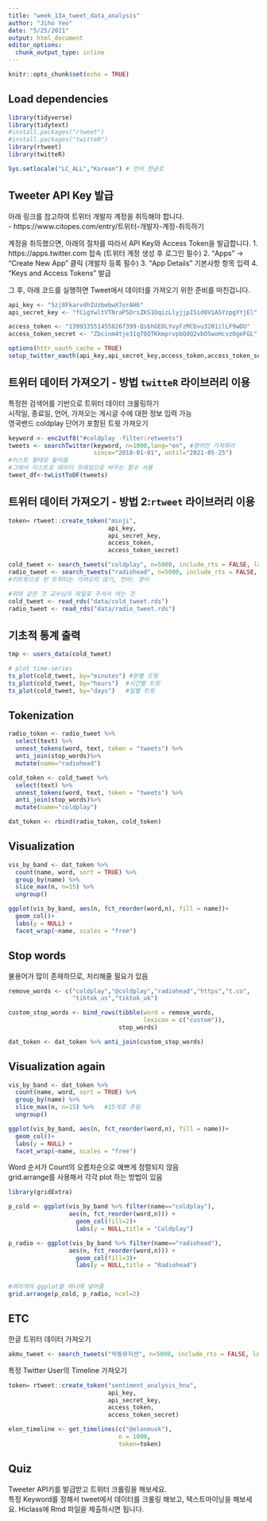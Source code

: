 ---
title: "week_13a_tweet_data_analysis"
author: "Jiho Yeo"
date: "5/25/2021"
output: html_document
editor_options: 
  chunk_output_type: inline
---

```{r setup, include=FALSE}
knitr::opts_chunk$set(echo = TRUE)
```

## Load dependencies

```{r}
library(tidyverse)
library(tidytext)
#install.packages("rtweet")
#install.packages("twitteR")
library(rtweet)
library(twitteR)

Sys.setlocale("LC_ALL","Korean") # 언어 한글로
```


## Tweeter API Key 발급

아래 링크를 참고하여 트위터 개발자 계정을 취득해야 합니다.  
- https://www.citopes.com/entry/트위터-개발자-계정-취득하기

계정을 취득했으면, 아래의 절차를 따라서 API Key와 Access Token을 발급합니다. 
  1. https://apps.twitter.com 접속 (트위터 계정 생성 후 로그인 필수)
  2. “Apps” → “Create New App” 클릭 (개발자 등록 필수)
  3. “App Details” 기본사항 항목 입력
  4. “Keys and Access Tokens” 발급
  
그 후, 아래 코드를 실행하면 Tweet에서 데이터를 가져오기 위한 준비를 마친겁니다.  

```{r cars}
api_key <- "5zj8FkarvdhIUzbebwX7orAH6"
api_secret_key <- "fCigYwltVTNraP5DrsZKS1OqizLlyjjpISid0V1A5YzpgYYjEl"

access_token <- "1399335514558267399-QsbhGE0LYvyFzMCbvu3201ilLF9wDU"
access_token_secret <- "Zbcinm4tje31qTQQTKkmprvpbQdQ2vbO5woHcvzOgeFGL"

options(httr_oauth_cache = TRUE)
setup_twitter_oauth(api_key,api_secret_key,access_token,access_token_secret)
```

## 트위터 데이터 가져오기 - 방법 `twitteR` 라이브러리 이용

특정한 검색어를 기반으로 트위터 데이터 크롤링하기  
시작일, 종료일, 언어, 가져오는 게시글 수에 대한 정보 입력 가능  
영국밴드 coldplay 단어가 포함된 트윗 가져오기

```{r}
keyword <- enc2utf8("#coldplay -filter:retweets")
tweets <- searchTwitter(keyword, n=1000,lang="en", #영어만 가져와라 
                        since="2018-01-01", until="2021-05-25") 
#리스트 형태로 들어옴
#그래서 리스트로 데이터 프레임으로 바꾸는 함수 사용
tweet_df<-twListToDF(tweets)
```

## 트위터 데이터 가져오기 - 방법 2:`rtweet` 라이브러리 이용

```{r}
token= rtweet::create_token("minji",
                            api_key,
                            api_secret_key,
                            access_token,
                            access_token_secret)
```

```{r}
cold_tweet <- search_tweets("coldplay", n=5000, include_rts = FALSE, lang="en")
radio_tweet <- search_tweets("radiohead", n=5000, include_rts = FALSE, lang="en")
#리트윗으로 된 트위터는 가져오지 않기, 언어: 영어

```

```{r}
#위와 같은 것 교수님이 파일로 주셔서 여는 것
cold_tweet <- read_rds("data/cold_tweet.rds")
radio_tweet <- read_rds("data/radio_tweet.rds")
```


## 기초적 통계 출력

```{r}
tmp <- users_data(cold_tweet)

# plot time-series
ts_plot(cold_tweet, by="minutes") #분별 트윗
ts_plot(cold_tweet, by="hours")  #시간별 트윗
ts_plot(cold_tweet, by="days")   #일별 트윗
```

## Tokenization

```{r}
radio_token <- radio_tweet %>%
  select(text) %>%
  unnest_tokens(word, text, token = "tweets") %>%
  anti_join(stop_words)%>%
  mutate(name="radiohead")

cold_token <- cold_tweet %>%
  select(text) %>%
  unnest_tokens(word, text, token = "tweets") %>%
  anti_join(stop_words)%>%
  mutate(name="coldplay")

dat_token <- rbind(radio_token, cold_token)
```

## Visualization

```{r}
vis_by_band <- dat_token %>%
  count(name, word, sort = TRUE) %>%
  group_by(name) %>%
  slice_max(n, n=15) %>%
  ungroup()

ggplot(vis_by_band, aes(n, fct_reorder(word,n), fill = name))+
  geom_col()+
  labs(y = NULL) +
  facet_wrap(~name, scales = "free")
```

## Stop words

불용어가 많이 존재하므로, 처리해줄 필요가 있음

```{r}
remove_words <- c("coldplay","@coldplay","radiohead","https","t.co",
                  "tiktok_us","tiktok_uk")

custom_stop_words <- bind_rows(tibble(word = remove_words,  
                                      lexicon = c("custom")), 
                               stop_words)

dat_token <- dat_token %>% anti_join(custom_stop_words)
```

## Visualization again

```{r}
vis_by_band <- dat_token %>%
  count(name, word, sort = TRUE) %>%
  group_by(name) %>%
  slice_max(n, n=15) %>%   #15개로 추림
  ungroup()

ggplot(vis_by_band, aes(n, fct_reorder(word,n), fill = name))+
  geom_col()+
  labs(y = NULL) +
  facet_wrap(~name, scales = "free")
```

Word 순서가 Count의 오름차순으로 예쁘게 정렬되지 않음  
grid.arrange를 사용해서 각각 plot 하는 방법이 있음

```{r}
library(gridExtra)

p_cold <- ggplot(vis_by_band %>% filter(name=="coldplay"), 
                 aes(n, fct_reorder(word,n))) + 
                   geom_col(fill=2)+
                   labs(y = NULL,title = "Coldplay")

p_radio <- ggplot(vis_by_band %>% filter(name=="radiohead"), 
                 aes(n, fct_reorder(word,n))) + 
                   geom_col(fill=3)+
                   labs(y = NULL,title = "Radiohead")


#여러개의 ggplot을 하나에 넣어줌
grid.arrange(p_cold, p_radio, ncol=2)
```

## ETC

한글 트위터 데이터 가져오기

```{r}
akmu_tweet <- search_tweets("악동뮤지션", n=5000, include_rts = FALSE, lang="ko")
```


특정 Twitter User의 Timeline 가져오기

```{r}
token= rtweet::create_token("sentiment_analysis_hnu",
                            api_key,
                            api_secret_key,
                            access_token,
                            access_token_secret)

elon_timeline <- get_timelines(c("@elonmusk"),
                               n = 1000,
                               token=token)
```

## Quiz
Tweeter API키를 발급받고 트위터 크롤링을 해보세요.  
특정 Keyword를 정해서 tweet에서 데이터를 크롤링 해보고, 텍스트마이닝을 해보세요.
Hiclass에 Rmd 파일을 제출하시면 됩니다. 




